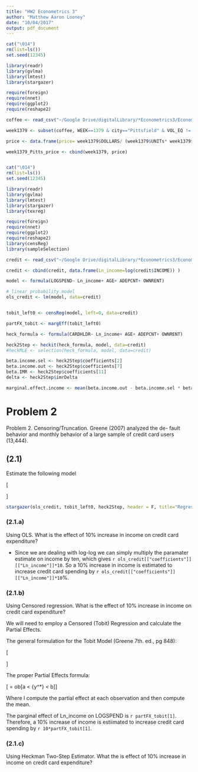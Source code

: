 ```yaml
---
title: "HW2 Econometrics 3"
author: "Matthew Aaron Looney"
date: "10/04/2017"
output: pdf_document
---
```


```r

cat("\014")
rm(list=ls())
set.seed(12345)

library(readr)
library(gvlma)
library(lmtest)
library(stargazer)

require(foreign)
require(nnet)
require(ggplot2)
require(reshape2)

coffee <- read_csv("~/Google Drive/digitalLibrary/*Econometrics3/Econometrics3/HW2_R_code/GROCERY.csv", col_names = TRUE)

week1379 <- subset(coffee, WEEK==1379 & city=="Pittsfield" & VOL_EQ != 0)

price <- data.frame(price= week1379$DOLLARS/ (week1379$UNITs* week1379$VOL_EQ))

week1379_Pitts_price <- cbind(week1379, price) 



```


```r

cat("\014")
rm(list=ls())
set.seed(12345)

library(readr)
library(gvlma)
library(lmtest)
library(stargazer)
library(texreg)

require(foreign)
require(nnet)
require(ggplot2)
require(reshape2)
library(censReg)
library(sampleSelection)

credit <- read_csv("~/Google Drive/digitalLibrary/*Econometrics3/Econometrics3/HW2_R_code/CreditScoring.csv", col_names = TRUE)

credit <- cbind(credit, data.frame(Ln_income=log(credit$INCOME)) )

model <- formula(LOGSPEND~ Ln_income+ AGE+ ADEPCNT+ OWNRENT)

# linear probability model
ols_credit <- lm(model, data=credit)


tobit_left0 <- censReg(model, left=0, data=credit)

partFX_tobit <- margEff(tobit_left0)

heck_formula <- formula(CARDHLDR~ Ln_income+ AGE+ ADEPCNT+ OWNRENT)

heck2Step <- heckit(heck_formula, model, data=credit)
#heckMLE <- selection(heck_formula, model, data=credit)

beta.income.sel <- heck2Step$coefficients[2]
beta.income.out <- heck2Step$coefficients[7]
beta.IMR <- heck2Step$coefficients[11]
delta <- heck2Step$imrDelta

marginal.effect.income <- mean(beta.income.out - beta.income.sel * beta.IMR * delta)


```

\newpage

# Problem 2 

Problem 2. Censoring/Truncation. Greene (2007) analyzed the de- fault behavior and monthly behavior of a large sample of credit card users (13,444).

## (2.1)

Estimate the following model

\[\begin{gathered}
  \log spend = {\beta _1} + {\beta _2}\ln income + {\beta _3}Age + {\beta _4}Adepcnt + \beta 5ownrent + \varepsilon  \hfill \\
   \hfill \\ 
\end{gathered} \]

```r

stargazer(ols_credit, tobit_left0, heck2Step, header = F, title="Regression output used to answer Problem 2")

```

### (2.1.a)

Using OLS. What is the effect of 10% increase in income on credit card expenditure?

  * Since we are dealing with log-log we can simply multiply the paramater estimate on income by ten, which gives `r ols_credit[["coefficients"]][["Ln_income"]]*10 `. So a 10% increase in income is estimated to increase credit card spending by `r ols_credit[["coefficients"]][["Ln_income"]]*10 `%.
  
### (2.1.b)

Using Censored regression. What is the effect of 10% increase in income on credit card expenditure?

We will need to employ a Censored (Tobit) Regression and calculate the Partial Effects.

The general formulation for the Tobit Model (Greene 7th. ed., pg 848):

\[\begin{gathered}
  {y_i}^* = {x_i}^\prime \beta  + {\varepsilon _i} \hfill \\
  \begin{array}{*{20}{c}}
  {{y_i} = 0} \\ 
  {{y_i} = {y_i}^*} 
\end{array}\left\{ \begin{gathered}
  {\text{if }}{y_i}^* \leqslant 0 \hfill \\
  {\text{if }}{y_i}^* \geqslant 0 \hfill \\ 
\end{gathered}  \right. \hfill \\ 
\end{gathered} \]

The proper Partial Effects formula:

\[\frac{{\partial E[y|x]}}{{\partial x}} = \beta \Pr ob[a < {y^*} < b]\]

Where I compute the partial effect at each observation and then compute the mean.

The parginal effect of Ln_income on LOGSPEND is `r partFX_tobit[1]`. Therefore, a 10% increase of income is estiimated to increase credit card spending by `r 10*partFX_tobit[1]`.

### (2.1.c)

Using Heckman Two-Step Estimator. What the is effect of 10% increase in income on credit card expenditure?


